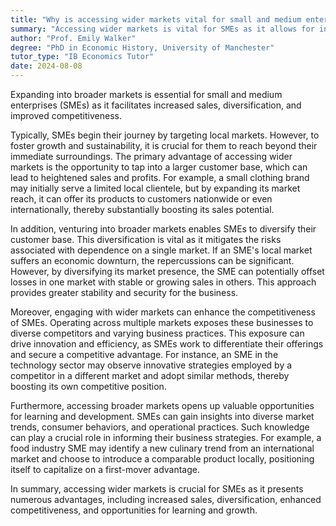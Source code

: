 ```yaml
---
title: "Why is accessing wider markets vital for small and medium enterprises (SMEs)?"
summary: "Accessing wider markets is vital for SMEs as it allows for increased sales, diversification, and enhanced competitiveness."
author: "Prof. Emily Walker"
degree: "PhD in Economic History, University of Manchester"
tutor_type: "IB Economics Tutor"
date: 2024-08-08
---
```


Expanding into broader markets is essential for small and medium enterprises (SMEs) as it facilitates increased sales, diversification, and improved competitiveness.

Typically, SMEs begin their journey by targeting local markets. However, to foster growth and sustainability, it is crucial for them to reach beyond their immediate surroundings. The primary advantage of accessing wider markets is the opportunity to tap into a larger customer base, which can lead to heightened sales and profits. For example, a small clothing brand may initially serve a limited local clientele, but by expanding its market reach, it can offer its products to customers nationwide or even internationally, thereby substantially boosting its sales potential.

In addition, venturing into broader markets enables SMEs to diversify their customer base. This diversification is vital as it mitigates the risks associated with dependence on a single market. If an SME's local market suffers an economic downturn, the repercussions can be significant. However, by diversifying its market presence, the SME can potentially offset losses in one market with stable or growing sales in others. This approach provides greater stability and security for the business.

Moreover, engaging with wider markets can enhance the competitiveness of SMEs. Operating across multiple markets exposes these businesses to diverse competitors and varying business practices. This exposure can drive innovation and efficiency, as SMEs work to differentiate their offerings and secure a competitive advantage. For instance, an SME in the technology sector may observe innovative strategies employed by a competitor in a different market and adopt similar methods, thereby boosting its own competitive position.

Furthermore, accessing broader markets opens up valuable opportunities for learning and development. SMEs can gain insights into diverse market trends, consumer behaviors, and operational practices. Such knowledge can play a crucial role in informing their business strategies. For example, a food industry SME may identify a new culinary trend from an international market and choose to introduce a comparable product locally, positioning itself to capitalize on a first-mover advantage.

In summary, accessing wider markets is crucial for SMEs as it presents numerous advantages, including increased sales, diversification, enhanced competitiveness, and opportunities for learning and growth.
    